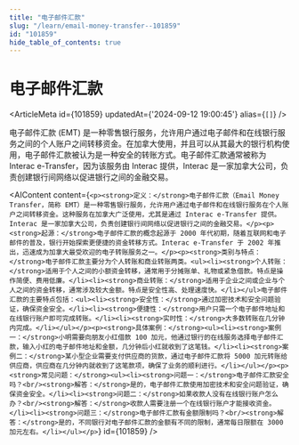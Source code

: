 ```yaml
---
title: "电子邮件汇款"
slug: "/learn/email-money-transfer--101859"
id: "101859"
hide_table_of_contents: true
---
```



# 电子邮件汇款

<ArticleMeta id={101859} updatedAt={'2024-09-12 19:00:45'} alias={`[]`} />
<div className='border-solid border-b border-t-0 my-4 border-[var(--ifm-color-gray-300)]' />

电子邮件汇款 (EMT) 是一种零售银行服务，允许用户通过电子邮件和在线银行服务之间的个人账户之间转移资金。在加拿大使用，并且可以从其最大的银行机构使用，电子邮件汇款被认为是一种安全的转账方式。电子邮件汇款通常被称为 Interac e-Transfer，因为该服务由 Interac 提供，Interac 是一家加拿大公司，负责创建银行间网络以促进银行之间的金融交易。

<AIContent content={`<p><strong>定义：</strong>电子邮件汇款（Email Money Transfer，简称 EMT）是一种零售银行服务，允许用户通过电子邮件和在线银行服务在个人账户之间转移资金。这种服务在加拿大广泛使用，尤其是通过 Interac e-Transfer 提供。Interac 是一家加拿大公司，负责创建银行间网络以促进银行之间的金融交易。</p><p><strong>起源：</strong>电子邮件汇款的概念起源于 2000 年代初期，随着互联网和电子邮件的普及，银行开始探索更便捷的资金转移方式。Interac e-Transfer 于 2002 年推出，迅速成为加拿大最受欢迎的电子转账服务之一。</p><p><strong>类别与特点：</strong>电子邮件汇款主要分为个人转账和商业转账两类。<ul><li><strong>个人转账：</strong>适用于个人之间的小额资金转移，通常用于分摊账单、礼物或紧急借款。特点是操作简便、费用低廉。</li><li><strong>商业转账：</strong>适用于企业之间或企业与个人之间的资金转移，通常涉及较大金额。特点是安全性高、处理速度快。</li></ul>电子邮件汇款的主要特点包括：<ul><li><strong>安全性：</strong>通过加密技术和安全问题验证，确保资金安全。</li><li><strong>便捷性：</strong>用户只需一个电子邮件地址和在线银行账户即可完成转账。</li><li><strong>实时性：</strong>大多数转账在几分钟内完成。</li></ul></p><p><strong>具体案例：</strong><ul><li><strong>案例一：</strong>小明需要向朋友小红借款 100 加元，他通过银行的在线服务选择电子邮件汇款，输入小红的电子邮件地址和金额，几分钟后小红就收到了这笔钱。</li><li><strong>案例二：</strong>某小型企业需要支付供应商的货款，通过电子邮件汇款将 5000 加元转账给供应商，供应商在几分钟内就收到了这笔款项，确保了业务的顺利进行。</li></ul></p><p><strong>常见问题：</strong><ul><li><strong>问题一：</strong>电子邮件汇款安全吗？<br/><strong>解答：</strong>是的，电子邮件汇款使用加密技术和安全问题验证，确保资金安全。</li><li><strong>问题二：</strong>如果收款人没有在线银行账户怎么办？<br/><strong>解答：</strong>收款人需要注册一个在线银行账户才能接收资金。</li><li><strong>问题三：</strong>电子邮件汇款有金额限制吗？<br/><strong>解答：</strong>是的，不同银行对电子邮件汇款的金额有不同的限制，通常每日限额在 3000 加元左右。</li></ul></p>`} id={101859} />
